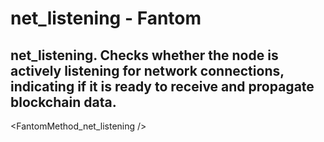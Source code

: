 # net_listening - Fantom

## net_listening. Checks whether the node is actively listening for network connections, indicating if it is ready to receive and propagate blockchain data.


<FantomMethod_net_listening />
